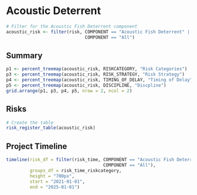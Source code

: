# Acoustic Deterrent

```r
# Filter for the Acoustic Fish Deterrent component
acoustic_risk <- filter(risk, COMPONENT == "Acoustic Fish Deterrent" | 
                              COMPONENT == "All")
```

## Summary
```r
p1 <- percent_treemap(acoustic_risk, RISKCATEGORY, "Risk Categories")
p3 <- percent_treemap(acoustic_risk, RISK_STRATEGY, "Risk Strategy")
p4 <- percent_treemap(acoustic_risk, TIMING_OF_DELAY, "Timing of Delay")
p5 <- percent_treemap(acoustic_risk, DISCIPLINE, "Discpline")
grid.arrange(p1, p3, p4, p5, nrow = 2, ncol = 2)
```

## Risks
```r
# Create the table
risk_register_table(acoustic_risk)
```

## Project Timeline
```r
timeline(risk_df = filter(risk_time, COMPONENT == "Acoustic Fish Deterrent" | 
                                     COMPONENT == "All"), 
         groups_df = risk_time_riskcategory,
         height = "700px",
         start = "2021-01-01",
         end = "2025-01-01")
```
